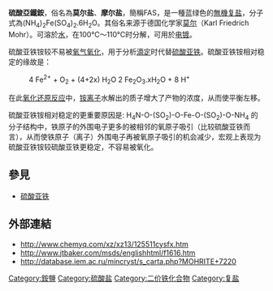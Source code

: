 {{NoteTA
|G1=C
|1=zh-hans:复盐; zh-hant:複鹽;
}}
{{Chembox
| Name = 硫酸亚铁铵
| ImageFile = Mohr's salt.png
| ImageSize = 220px
| ImageFile1 = Mohr's-salt-3D-balls-ionic.png
| ImageSize1 = 220px
| ImageFile2 = Ferrous amm sulfate.jpg
| ImageSize2 = 250px
| IUPACName = Iron(II) ammonium sulfate
| OtherNames = 摩尔盐、莫尔盐、硫酸鐵（II）銨、硫酸銨亞鐵、FAS
| Section1 = {{Chembox Identifiers
| CASNo = 10045-89-3
| CASNo_Ref = {{cascite|correct|CAS}}
|  SMILES  =  [NH4+].[NH4+].[O-]S(=O)(=O)[O-].[O-]S(=O)(=O)[O-].[Fe+2]
|  PubChem  =  24863
|  RTECS  = 
|  ChemSpiderID_Ref  = {{chemspidercite|correct|chemspider}}|  ChemSpiderID  =  23246
|  InChI  =  1/Fe.2H3N.2H2O4S/c;;;2*1-5(2,3)4/h;2*1H3;2*(H2,1,2,3,4)/q+2;;;;/p-2
|  InChIKey  =  IMBKASBLAKCLEM-NUQVWONBAX
|  StdInChI_Ref  = {{stdinchicite|correct|chemspider}}|  StdInChI  =  1S/Fe.2H3N.2H2O4S/c;;;2*1-5(2,3)4/h;2*1H3;2*(H2,1,2,3,4)/q+2;;;;/p-2
|  StdInChIKey_Ref  = {{stdinchicite|correct|chemspider}}|  StdInChIKey  =  IMBKASBLAKCLEM-UHFFFAOYSA-L
|  UNII_Ref  = {{fdacite|changed|FDA}}|  UNII  =  9Q764AYJ9G
|  ChEBI_Ref  = {{ebicite|changed|EBI}}|  ChEBI  =  76181
|  EINECS  =  233-151-8
}}
| Section2 = {{Chembox Properties
| Formula = (NH<sub>4</sub>)<sub>2</sub>Fe(SO<sub>4</sub>)<sub>2</sub>.6H<sub>2</sub>O
| MolarMass =392.13
| Appearance = 蓝绿色[[单斜晶系|单斜晶体]]
| Density = 1.86 g/cm³
| Solubility = 26.9 g/100cc(20℃)
| MeltingPt = 100～110℃(分解)
| BoilingPt =
| pKa =
| pKb =
| Viscosity =
  }}
| Section3 = {{Chembox Structure
| MolShape =
| Coordination =
| CrystalStruct = [[单斜晶系|单斜晶系]]
| Dipole =
  }}
| Section7 = {{Chembox Hazards
| ExternalMSDS =
| MainHazards = 刺激性 ('''Xi''')
| FlashPt = 
| RPhrases = {{R36/37/38}}
| SPhrases = {{S24/25}}
|   NFPA-H = 2
|   NFPA-F = 0
|   NFPA-R = 0
|   NFPA-O = 
| Autoignition =
  }}
| Section8 = {{Chembox Related
| OtherAnions =
| OtherCations =
| OtherCpds =
  }}
}}
'''硫酸亞鐵銨'''，俗名為'''莫尔盐'''、'''摩尔盐'''，簡稱FAS，是一種蓝绿色的[[無機|無機]][[复盐|复盐]]，分子式為(NH<sub>4</sub>)<sub>2</sub>Fe(SO<sub>4</sub>)<sub>2</sub>.6H<sub>2</sub>O。其俗名来源于德国化学家[[莫尔|莫尔]]（Karl Friedrich Mohr）。可溶於[[水|水]]，在100℃～110℃时分解，可用於[[电镀|电镀]]。

硫酸亚铁铵较不易被[[氧气|氧气]][[氧化|氧化]]，用于分析[[滴定|滴定]]时代替[[硫酸亚铁|硫酸亚铁]]。硫酸亚铁铵相对稳定的缘故是：{{fact}}

: 4 Fe<sup>2+</sup> + O<sub>2</sub> + (4+2x) H<sub>2</sub>O {{unicode|⇌}} 2 Fe<sub>2</sub>O<sub>3</sub>.xH<sub>2</sub>O + 8 H<sup>+</sup>

在此[[氧化还原反应|氧化还原反应]]中，[[铵离子|铵离子]]水解出的质子增大了产物的浓度，从而使平衡左移。

硫酸亚铁铵相对稳定的更重要原因是: H<sub>4</sub>N-O-(SO<sub>2</sub>)-O-Fe-O-(SO<sub>2</sub>)-O-NH<sub>4</sub> 的分子结构中，铁原子的外围电子更多的被相邻的氧原子吸引（比较硫酸亚铁而言），从而使铁原子（离子）外围电子再被氧原子吸引的机会减少，宏观上表现为硫酸亚铁铵较硫酸亚铁更稳定，不容易被氧化。

== 參見 ==

* [[硫酸亚铁|硫酸亚铁]]

== 外部連結 ==
* http://www.chemyq.com/xz/xz13/125511cysfx.htm {{Wayback|url=http://www.chemyq.com/xz/xz13/125511cysfx.htm |date=20080421122354 }}
* http://www.jtbaker.com/msds/englishhtml/f1616.htm {{Wayback|url=http://www.jtbaker.com/msds/englishhtml/f1616.htm |date=20080418205852 }}
* http://database.iem.ac.ru/mincryst/s_carta.php?MOHRITE+7220 {{Wayback|url=http://database.iem.ac.ru/mincryst/s_carta.php?MOHRITE+7220 |date=20200512035732 }}
{{铁化合物}}

[[Category:銨鹽|Category:銨鹽]]
[[Category:硫酸盐|Category:硫酸盐]]
[[Category:二价铁化合物|Category:二价铁化合物]]
[[Category:复盐|Category:复盐]]